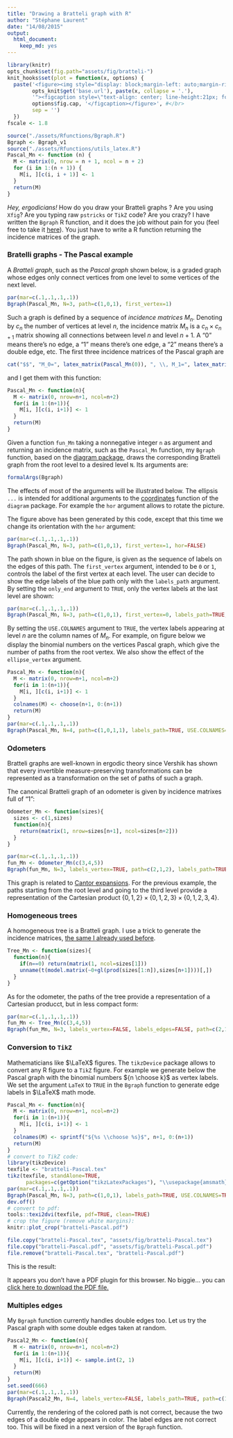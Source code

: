 ```yaml
---
title: "Drawing a Bratteli graph with R"
author: "Stéphane Laurent"
date: "14/08/2015"
output:
  html_document:
    keep_md: yes
---
```



```r
library(knitr)
opts_chunk$set(fig.path="assets/fig/bratteli-")
knit_hooks$set(plot = function(x, options) {
  paste('<figure><img style="display: block;margin-left: auto;margin-right: auto;" width=400 src="',
        opts_knit$get('base.url'), paste(x, collapse = '.'),
        '"><figcaption style=\"text-align: center; line-height:21px; font-weight:normal; font-family:times; font-size:18px; font-style:italic\">', 
        options$fig.cap, '</figcaption></figure>', #</br>
        sep = '')
  })
fscale <- 1.8
```


```r
source("./assets/Rfunctions/Bgraph.R")
Bgraph <- Bgraph_v1
source("./assets/Rfunctions/utils_latex.R")
Pascal_Mn <- function (n) {
  M <- matrix(0, nrow = n + 1, ncol = n + 2)
  for (i in 1:(n + 1)) {
    M[i, ][c(i, i + 1)] <- 1
  }
  return(M)
}
```

*Hey, ergodicians!* How do you draw your Bratteli graphs ? Are you using `Xfig`? Are you typing raw `pstricks` or `TikZ` code? Are you crazy? I have written the `Bgraph` R function, and it does the job without pain for you (feel free to take it [here](./assets/Rfunctions/Bgraph_v1.R)). You just have to write a R function returning the incidence matrices of the graph. 


### Bratelli graphs - The Pascal example 

A *Bratteli graph*, such as the *Pascal graph* shown below, is a graded graph whose edges only connect vertices from one level to some vertices of the next level.

```r
par(mar=c(.1,.1,.1,.1))
Bgraph(Pascal_Mn, N=3, path=c(1,0,1), first_vertex=1)
```

Such a graph is defined by a sequence of *incidence matrices* $M_n$. Denoting by $c_n$ the number of vertices at level $n$, the incidence  matrix $M_n$ is a $c_n \times c_{n+1}$ matrix showing all connections between level $n$ and level $n+1$. A "$0$" means there's no edge, a "$1$" means there's one edge, a "$2$" means there's a double edge, etc. The first three incidence matrices of the Pascal graph are 

```r
cat("$$", "M_0=", latex_matrix(Pascal_Mn(0)), ", \\, M_1=", latex_matrix(Pascal_Mn(1)), ", \\, M_2=", latex_matrix(Pascal_Mn(2)), ".$$")
```
 
and I get them with this function:
```r
Pascal_Mn <- function(n){
  M <- matrix(0, nrow=n+1, ncol=n+2)
  for(i in 1:(n+1)){
    M[i, ][c(i, i+1)] <- 1
  }
  return(M)
}
```


Given a function `fun_Mn` taking a nonnegative integer `n` as argument and returning an incidence matrix, such as the `Pascal_Mn` function, my `Bgraph` function, based on the [diagram package](http://www.inside-r.org/packages/cran/diagram), draws the corresponding Bratteli graph from the root level to a desired level `N`. Its arguments are:
```r
formalArgs(Bgraph)
```

The effects of most of the arguments will be illustrated below. The ellipsis `...` is intended for additional arguments to the [coordinates](http://www.inside-r.org/packages/cran/diagram/docs/coordinates) function of the `diagram` package. For example the `hor` argument allows to rotate the picture. 

The figure above has been generated by this code, except that this time we change its orientation with the `hor` argument:
```r
par(mar=c(.1,.1,.1,.1))
Bgraph(Pascal_Mn, N=3, path=c(1,0,1), first_vertex=1, hor=FALSE)
```

The path shown in blue on the figure, is given as the sequence of labels on the edges of this path. The `first_vertex` argument, intended to be `0` or `1`, controls the label of the first vertex at each level. The user can decide to show the edge labels of the blue path only with the `labels_path` argument. By setting the `only_end` argument to `TRUE`, only the vertex labels at the last level are shown:

```r
par(mar=c(.1,.1,.1,.1))
Bgraph(Pascal_Mn, N=3, path=c(1,0,1), first_vertex=0, labels_path=TRUE, only_end=TRUE)
```

By setting the `USE.COLNAMES` argument to `TRUE`, the vertex labels appearing at level $n$ are the column names of $M_n$. For example, on figure below we display the binomial numbers on the vertices Pascal graph, which give the number of paths from the root vertex. We also show the effect of the `ellipse_vertex` argument.

```r
Pascal_Mn <- function(n){
  M <- matrix(0, nrow=n+1, ncol=n+2)
  for(i in 1:(n+1)){
    M[i, ][c(i, i+1)] <- 1
  }
  colnames(M) <- choose(n+1, 0:(n+1))
  return(M)
}
par(mar=c(.1,.1,.1,.1))
Bgraph(Pascal_Mn, N=4, path=c(1,0,1,1), labels_path=TRUE, USE.COLNAMES=TRUE, ellipse_vertex=TRUE)
```


### Odometers 

Bratteli graphs are well-known in ergodic theory since Vershik has shown that every invertible measure-preserving transformations can be represented as a transformation on the set of paths of such a graph. 

The canonical Bratteli graph of an odometer is given by incidence matrixes full of "$1$": 

```r
Odometer_Mn <- function(sizes){
  sizes <- c(1,sizes)
  function(n){
    return(matrix(1, nrow=sizes[n+1], ncol=sizes[n+2]))
  }
}
```


```r
par(mar=c(.1,.1,.1,.1))
fun_Mn <- Odometer_Mn(c(3,4,5))
Bgraph(fun_Mn, N=3, labels_vertex=TRUE, path=c(2,1,2), labels_path=TRUE)
```

This graph is related to [Cantor expansions](http://stla.github.io/stlapblog/posts/Greedy.html). For the previous example, the paths starting from the root level and going to the third level provide a representation of the Cartesian product  $\{0,1,2\}\times\{0,1,2,3\}\times\{0,1,2,3,4\}$. 

### Homogeneous trees 

A homogeneous tree is a Bratteli graph. I use a trick to generate the incidence matrices, [the same I already used before](http://stla.github.io/stlapblog/posts/KantorovichWithR.html).

```r
Tree_Mn <- function(sizes){
  function(n){
    if(n==0) return(matrix(1, ncol=sizes[1]))
    unname(t(model.matrix(~0+gl(prod(sizes[1:n]),sizes[n+1])))[,])
  }
}
```

As for the odometer, the paths of the tree provide a representation of a Cartesian producct, but in less compact form:

```r
par(mar=c(.1,.1,.1,.1))
fun_Mn <- Tree_Mn(c(3,4,5))
Bgraph(fun_Mn, N=3, labels_vertex=FALSE, labels_edges=FALSE, path=c(2,1,2))
```

### Conversion to `TikZ` 

Mathematicians like $\LaTeX$ figures. The `tikzDevice` package allows to convert any R figure to a `TikZ` figure. For example we generate below the Pascal graph with the binomial numbers ${n \choose k}$ as vertex labels. We set the argument `LaTeX` to `TRUE` in the `Bgraph` function to generate edge labels in $\LaTeX$ math mode.

```r
Pascal_Mn <- function(n){
  M <- matrix(0, nrow=n+1, ncol=n+2)
  for(i in 1:(n+1)){
    M[i, ][c(i, i+1)] <- 1
  }
  colnames(M) <- sprintf("${%s \\choose %s}$", n+1, 0:(n+1))  
  return(M)
}
# convert to TikZ code:
library(tikzDevice)
texfile <- "bratteli-Pascal.tex"
tikz(texfile, standAlone=TRUE, 
      packages=c(getOption("tikzLatexPackages"), "\\usepackage{amsmath}\n\\usepackage{amssymb}\n"))
par(mar=c(.1,.1,.1,.1))
Bgraph(Pascal_Mn, N=3, path=c(1,0,1), labels_path=TRUE, USE.COLNAMES=TRUE, LaTeX=TRUE, label_root="$\\varnothing$", relsize=.6)
dev.off()
# convert to pdf: 
tools::texi2dvi(texfile, pdf=TRUE, clean=TRUE)
# crop the figure (remove white margins): 
knitr::plot_crop("bratteli-Pascal.pdf")
```

```r
file.copy("bratteli-Pascal.tex", "assets/fig/bratteli-Pascal.tex")
file.copy("bratteli-Pascal.pdf", "assets/fig/bratteli-Pascal.pdf")
file.remove("bratteli-Pascal.tex", "bratteli-Pascal.pdf")
```

This is the result:

<object data="assets/fig/bratteli-Pascal.pdf" type="application/pdf" width="450px" height="410px">
 
  <p>It appears you don't have a PDF plugin for this browser.
  No biggie... you can <a href="assets/fig/bratteli-Pascal.pdf">click here to
  download the PDF file.</a></p>
  
</object>


### Multiples edges 

My `Bgraph` function currently handles double edges too. Let us try the Pascal graph with some double edges taken at random.

```r
Pascal2_Mn <- function(n){
  M <- matrix(0, nrow=n+1, ncol=n+2)
  for(i in 1:(n+1)){
    M[i, ][c(i, i+1)] <- sample.int(2, 1)
  }
  return(M)
}
set.seed(666)
par(mar=c(.1,.1,.1,.1))
Bgraph(Pascal2_Mn, N=4, labels_vertex=FALSE, labels_path=TRUE, path=c(1,0,1,0))
```

Currently, the rendering of the colored path is not correct, because the two edges of a double edge appears in color. The label edges are not correct too. This will be fixed in a next version of the `Bgraph` function.
